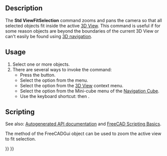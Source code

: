 <languages/>
<translate>

<!--T:10-->
{{Docnav
|[[Std_ViewFitAll|ViewFitAll]]
|[[Std_AlignToSelection|AlignToSelection]]
|[[Std_View_Menu|Std View Menu]]
|IconL=Std_ViewFitAll.svg
|IconR=Std_AlignToSelection.svg
|IconC=Freecad.svg
}}

<!--T:1-->
{{GuiCommand
|Name=Std ViewFitSelection
|MenuLocation=View → Standard views → Fit selection
|Workbenches=All
|Shortcut={{KEY|V}} {{KEY|S}}
|SeeAlso=[[Std_ViewFitAll|Std ViewFitAll]]
}}

==Description== <!--T:2-->

<!--T:8-->
The '''Std ViewFitSelection''' command zooms and pans the camera so that all selected objects fit inside the active [[3D_View|3D View]]. This command is useful if for some reason objects are beyond the boundaries of the current 3D View or can't easily be found using [[Mouse_navigation|3D navigation]].

==Usage== <!--T:3-->

<!--T:9-->
# Select one or more objects.
# There are several ways to invoke the command:
#* Press the {{Button|[[Image:Std_ViewFitSelection.svg|16px]] [[Std_ViewFitSelection|Fit selection]]}} button.
#* Select the {{MenuCommand|View → Standard views → [[Image:Std_ViewFitSelection.svg|16px]] Fit selection}} option from the menu.
#* Select the {{MenuCommand|[[Image:Std_ViewFitSelection.svg|16px]] Fit selection}} option from the [[3D_View|3D View]] context menu.
#* Select the {{MenuCommand|[[Image:Std_ViewFitSelection.svg|16px]] Fit selection}} option from the Mini-cube menu of the [[Navigation_Cube|Navigation Cube]].
#* Use the keyboard shortcut: {{KEY|V}} then {{KEY|S}}.

==Scripting== <!--T:11-->

<!--T:12-->
See also: [https://freecad.github.io/SourceDoc/ Autogenerated API documentation] and [[FreeCAD_Scripting_Basics|FreeCAD Scripting Basics]].

<!--T:13-->
The {{incode|SendMsgToActiveView}} method of the FreeCADGui object can be used to zoom the active view to fit selection.

</translate>
{{Code|code=
import FreeCADGui

FreeCADGui.SendMsgToActiveView("ViewSelection")
}}
<translate>


<!--T:14-->
{{Docnav
|[[Std_ViewFitAll|ViewFitAll]]
|[[Std_AlignToSelection|AlignToSelection]]
|[[Std_View_Menu|Std View Menu]]
|IconL=Std_ViewFitAll.svg
|IconR=Std_AlignToSelection.svg
|IconC=Freecad.svg
}}

</translate>
{{Std_Base_navi{{#translation:}}}}
{{Userdocnavi{{#translation:}}}}
